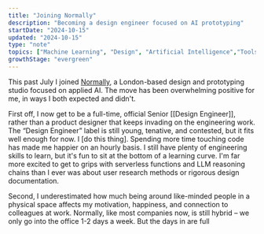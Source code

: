 ```yaml
---
title: "Joining Normally"
description: "Becoming a design engineer focused on AI prototyping"
startDate: "2024-10-15"
updated: "2024-10-15"
type: "note"
topics: ["Machine Learning", "Design", "Artificial Intelligence","Tools for Thought"]
growthStage: "evergreen"
---
```


<IntroParagraph>

This past July I joined [Normally](https://normally.com/), a London-based design and prototyping studio focused on applied AI. The move has been overwhelming positive for me, in ways I both expected and didn't.

</IntroParagraph>

First off, I now get to be a full-time, official Senior [[Design Engineer]], rather than a product designer that keeps invading on the engineering work. The “Design Engineer” label is still young, tenative, and contested, but it fits well enough for now. I [do this thing]. Spending more time touching code has made me happier on an hourly basis. I still have plenty of engineering skills to learn, but it's fun to sit at the bottom of a learning curve. I'm far more excited to get to grips with serverless functions and LLM reasoning chains than I ever was about user research methods or rigorous design documentation.

Second, I underestimated how much being around like-minded people in a physical space affects my motivation, happiness, and connection to colleagues at work. Normally, like most companies now, is still hybrid – we only go into the office 1-2 days a week. But the days in are full

